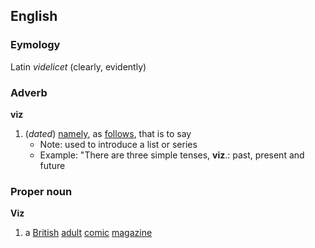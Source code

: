 ==English==
===Eymology===
Latin ''videlicet'' (clearly, evidently)
===Adverb===
{{wikipedia}}
'''viz'''
#(''dated'') [[namely]], as [[follows]], that is to say
#*Note: used to introduce a list or series
#*Example: "There are three simple tenses, '''viz'''.: past, present and future
===Proper noun===
{{wikipediapar|Viz (comic)}}
'''Viz'''
#a [[British]] [[adult]] [[comic]] [[magazine]]